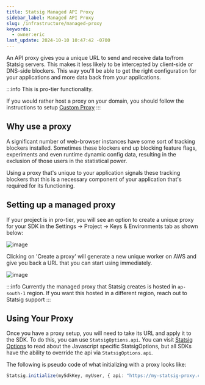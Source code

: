 ```yaml
---
title: Statsig Managed API Proxy
sidebar_label: Managed API Proxy
slug: /infrastructure/managed-proxy
keywords:
  - owner:eric
last_update: 2024-10-10 10:47:42 -0700
---
```


An API proxy gives you a unique URL to send and receive data to/from Statsig servers.  This makes it less likely to be intercepted by client-side or DNS-side blockers.  This way you'll be able to get the right configuration for your applications and more data back from your applications.

:::info
This is pro-tier functionality.

If you would rather host a proxy on your domain, you should follow the instructions to setup [Custom Proxy](/custom_proxy)
:::

## Why use a proxy
A significant number of web-browser instances have some sort of tracking blockers installed. Sometimes these blockers end up blocking feature flags, experiments and even runtime dynamic config data, resulting in the exclusion of those users in the statistical power.

Using a proxy that's unique to your application signals these tracking blockers that this is a necessary component of your application that's required for its functioning.

## Setting up a managed proxy

If your project is in pro-tier, you will see an option to create a unique proxy for your SDK in the Settings -> Project -> Keys & Environments tab as shown below:

![image](https://github.com/statsig-io/.github/assets/74588208/5eec435d-8221-4f8c-a8e8-70b4f67e771c)

Clicking on 'Create a proxy' will generate a new unique worker on AWS and give you back a URL that you can start using immediately.

![image](https://github.com/statsig-io/.github/assets/74588208/0de0509c-1411-4ee4-9a0c-e533ef3fce01)

:::info
Currently the managed proxy that Statsig creates is hosted in `ap-south-1` region.  If you want this hosted in a different region, reach out to Statsig support
:::

## Using Your Proxy

Once you have a proxy setup, you will need to take its URL and apply it to the SDK. To do this, you can use `StatsigOptions.api`. You can visit [Statsig Options](/client/javascript-sdk#statsig-options) to read about the Javascript specific StatsigOptions, but all SDKs have the ability to override the api via `StatsigOptions.api`.

The following is pseudo code of what initializing with a proxy looks like:

```typescript
Statsig.initialize(mySdkKey, myUser, { api: "https://my-statsig-proxy.com/v1" });
```
